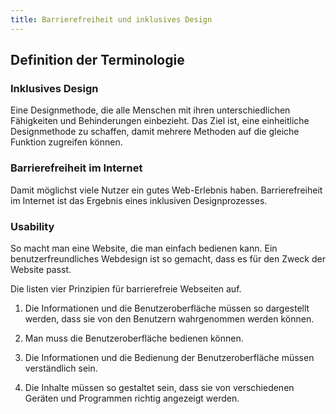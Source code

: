 ```yaml
---
title: Barrierefreiheit und inklusives Design
---
```



## Definition der Terminologie

### Inklusives Design

Eine Designmethode, die alle Menschen mit ihren unterschiedlichen Fähigkeiten und Behinderungen einbezieht. Das Ziel ist, eine
einheitliche Designmethode zu schaffen, damit mehrere Methoden auf die gleiche Funktion zugreifen können.

### Barrierefreiheit im Internet

Damit möglichst viele Nutzer ein gutes Web-Erlebnis haben. Barrierefreiheit im Internet ist das Ergebnis eines inklusiven
Designprozesses.

### Usability

So macht man eine Website, die man einfach bedienen kann. Ein benutzerfreundliches Webdesign ist so gemacht, dass es für den
Zweck der Website passt.

Die <ExternalLink href="https://www.w3.org/TR/WCAG22//" text="WCAG 2.2" /> listen vier Prinzipien für barrierefreie Webseiten auf.

1. Die Informationen und die Benutzeroberfläche müssen so dargestellt werden, dass sie von den Benutzern wahrgenommen werden können.

2. Man muss die Benutzeroberfläche bedienen können.

3. Die Informationen und die Bedienung der Benutzeroberfläche müssen verständlich sein.

4. Die Inhalte müssen so gestaltet sein, dass sie von verschiedenen Geräten und Programmen richtig angezeigt werden.
